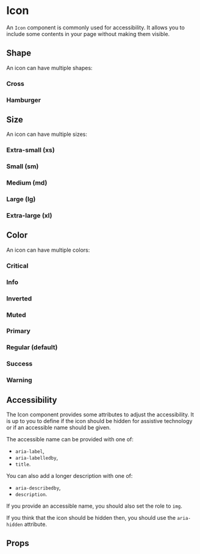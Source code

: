 
<Meta of={IconStories} />

# Icon

An `Icon` component is commonly used for accessibility. It allows you to include some contents in your page without making them visible.

<Primary />

## Shape

An icon can have multiple shapes:

### Cross

<Canvas of={IconStories.Cross} />

### Hamburger

<Canvas of={IconStories.Hamburger} />

## Size

An icon can have multiple sizes:

### Extra-small (xs)

<Canvas of={IconStories.SizeXS} />

### Small (sm)

<Canvas of={IconStories.SizeSM} />

### Medium (md)

<Canvas of={IconStories.SizeMD} />

### Large (lg)

<Canvas of={IconStories.SizeLG} />

### Extra-large (xl)

<Canvas of={IconStories.SizeXL} />

## Color

An icon can have multiple colors:

### Critical

<Canvas of={IconStories.ColorCritical} />

### Info

<Canvas of={IconStories.ColorInfo} />

### Inverted

<Canvas of={IconStories.ColorInverted} />

### Muted

<Canvas of={IconStories.ColorMuted} />

### Primary

<Canvas of={IconStories.ColorPrimary} />

### Regular (default)

<Canvas of={IconStories.ColorRegular} />

### Success

<Canvas of={IconStories.ColorSuccess} />

### Warning

<Canvas of={IconStories.ColorWarning} />

## Accessibility

The Icon component provides some attributes to adjust the accessibility. It is up to you to define if the icon should be hidden for assistive technology or if an accessible name should be given.

The accessible name can be provided with one of:

- `aria-label`,
- `aria-labelledby`,
- `title`.

You can also add a longer description with one of:

- `aria-describedby`,
- `description`.

If you provide an accessible name, you should also set the role to `img`.

If you think that the icon should be hidden then, you should use the `aria-hidden` attribute.

## Props

<ArgTypes of={IconStories} />
